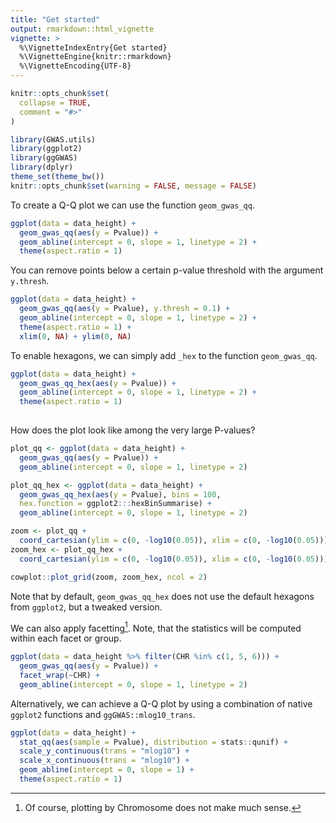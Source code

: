```yaml
---
title: "Get started"
output: rmarkdown::html_vignette
vignette: >
  %\VignetteIndexEntry{Get started}
  %\VignetteEngine{knitr::rmarkdown}
  %\VignetteEncoding{UTF-8}
---
```


```r
knitr::opts_chunk$set(
  collapse = TRUE,
  comment = "#>"
)
```


```r
library(GWAS.utils)
library(ggplot2)
library(ggGWAS)
library(dplyr)
theme_set(theme_bw())
knitr::opts_chunk$set(warning = FALSE, message = FALSE)

```


To create a Q-Q plot we can use the function `geom_gwas_qq`.

```r
ggplot(data = data_height) + 
  geom_gwas_qq(aes(y = Pvalue)) +
  geom_abline(intercept = 0, slope = 1, linetype = 2) + 
  theme(aspect.ratio = 1)

```

You can remove points below a certain p-value threshold with the argument `y.thresh`.

```r
ggplot(data = data_height) + 
  geom_gwas_qq(aes(y = Pvalue), y.thresh = 0.1) + 
  geom_abline(intercept = 0, slope = 1, linetype = 2) + 
  theme(aspect.ratio = 1) + 
  xlim(0, NA) + ylim(0, NA)

```


To enable hexagons, we can simply add `_hex` to the function `geom_gwas_qq`.

```r
ggplot(data = data_height) + 
  geom_gwas_qq_hex(aes(y = Pvalue)) + 
  geom_abline(intercept = 0, slope = 1, linetype = 2) + 
  theme(aspect.ratio = 1)
 
```

How does the plot look like among the very large P-values?

```r

plot_qq <- ggplot(data = data_height) + 
  geom_gwas_qq(aes(y = Pvalue)) +
  geom_abline(intercept = 0, slope = 1, linetype = 2)

plot_qq_hex <- ggplot(data = data_height) + 
  geom_gwas_qq_hex(aes(y = Pvalue), bins = 100,
  hex.function = ggplot2:::hexBinSummarise) +
  geom_abline(intercept = 0, slope = 1, linetype = 2)

zoom <- plot_qq + 
  coord_cartesian(ylim = c(0, -log10(0.05)), xlim = c(0, -log10(0.05))) 
zoom_hex <- plot_qq_hex + 
  coord_cartesian(ylim = c(0, -log10(0.05)), xlim = c(0, -log10(0.05)))

cowplot::plot_grid(zoom, zoom_hex, ncol = 2)

```

Note that by default, ``geom_gwas_qq_hex`` does not use the default hexagons from `ggplot2`, but a tweaked version. 


We can also apply facetting^[Of course, plotting by Chromosome does not make much sense.]. Note, that the statistics will be computed within each facet or group.

```r
ggplot(data = data_height %>% filter(CHR %in% c(1, 5, 6))) + 
  geom_gwas_qq(aes(y = Pvalue)) + 
  facet_wrap(~CHR) + 
  geom_abline(intercept = 0, slope = 1, linetype = 2)

```


Alternatively, we can achieve a Q-Q plot by using a combination of native `ggplot2` functions and ``ggGWAS::mlog10_trans``. 

```r
ggplot(data = data_height) + 
  stat_qq(aes(sample = Pvalue), distribution = stats::qunif) +
  scale_y_continuous(trans = "mlog10") + 
  scale_x_continuous(trans = "mlog10") + 
  geom_abline(intercept = 0, slope = 1) + 
  theme(aspect.ratio = 1)


```
